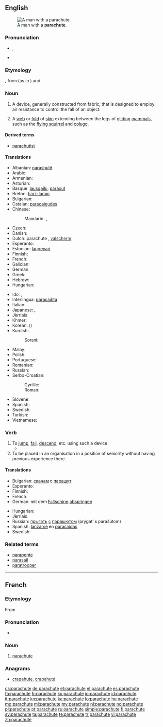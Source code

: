 ==English==
{{wikipedia|dab=parachute (disambiguation)|parachute}}
[[File:Flickr_-_The_U.S._Army_-_Jump_over_Mt._Rainier.jpg|thumb|A man with a '''parachute'''.]]

===Pronunciation===
* {{IPA|/ˈpærəʃuːt/}}, {{X-SAMPA|/'p{r@Su:t/}}
* {{audio|en-us-parachute.ogg|Audio (US)}}

===Etymology===
{{borrowing|fr}} {{term|parachute|lang=fr}}, from {{term|para-||protection against|lang=fr}} (as in {{term|parasol|lang=fr}}) and {{term|chute||fall|lang=fr}}.

===Noun===
{{wikipedia}}
{{en-noun}}

# {{context|aviation|lang=en}} A device, generally constructed from fabric, that is designed to employ air resistance to control the fall of an object.
# {{context|zoology|lang=en}} A [[web]] or [[fold]] of [[skin]] extending between the legs of [[glide|gliding]] [[mammal]]s, such as the [[flying squirrel]] and [[colugo]].

====Derived terms====
* [[parachutist]]

====Translations====
{{trans-top|a device designed to control the fall of an object}}
* Albanian: [[parashutë]] {{f}}
* Arabic: {{t-|ar|براشوت|m|tr=barashuut}}
* Armenian: {{t-|hy|պարաշյուտ|tr=parašyut}}
* Asturian: {{t-|ast|paracaíes|m}}
* Basque: [[jausgailu]], [[paraxut]]
* Breton: [[harz-lamm]] {{m}}
* Bulgarian: {{t+|bg|парашут|m}}
* Catalan: [[paracaigudes]] {{m}}
* Chinese:
*: Mandarin: {{t-|cmn|降落傘|sc=Hani}}, {{t-|cmn|降落伞|tr=jiàngluòsǎn|sc=Hani}}
* Czech: {{t+|cs|padák|m}}
* Danish: {{t-|da|faldskærm|c}}
* Dutch: parachute {{m}}, [[valscherm]] {{n}}
* Esperanto: {{t-|eo|paraŝuto}}
* Estonian: [[langevari]]
* Finnish: {{t+|fi|laskuvarjo}}
* French: {{t+|fr|parachute|m}}
* Galician: {{t-|gl|paracaídas|m}}
* German: {{t+|de|Fallschirm|m}}
* Greek: {{t+|el|αλεξίπτωτο|n|tr=alexíptoto}}
* Hebrew: {{t+|he|מצנח|m|tr=matsnéakh|sc=Hebr}}
* Hungarian: {{t+|hu|ejtőernyő}}
{{trans-mid}}
* Ido: {{t+|io|parashuto}}, {{t+|io|parafalo}}
* Interlingua: [[paracadita]]
* Italian: {{t+|it|paracadute|m}}
* Japanese: {{t-|ja|落下傘|tr=らっかさん, rakkasan}}, {{t-|ja|パラシュート|tr=parashūto}}
* Jèrriais: {{tø|roa-jer|parachute|m}}
* Khmer: {{t-|km|ឆ័ត្រយោង|tr=chʰut young|sc=Khmr}}
* Korean: {{t+|ko|낙하산|tr=nakasan|sc=Hang}} ({{t+|ko|落下傘|sc=Hani}})
* Kurdish:
*: Sorani: {{t|ku|sc=ku-Arab|په‌ڕاشوت}}
* Malay: {{t-|ms|payung terjun}}
* Polish: {{t+|pl|spadochron|m}}
* Portuguese: {{t+|pt|pára-quedas|m}}
* Romanian: {{t-|ro|parașută|f}}
* Russian: {{t+|ru|парашют|m|tr=parašút}} {{qualifier|"[[ш]][[ю]]" is pronounced "šu" here}}
* Serbo-Croatian:
*: Cyrillic: {{t-|sh|падобран|m|sc=Cyrl}}
*: Roman: {{t-|sh|padobran|m}}
* Slovene: {{t+|sl|padalo|n}}
* Spanish: {{t+|es|paracaídas|m}}
* Swedish: {{t+|sv|fallskärm|c}}
* Turkish: {{t+|tr|paraşüt}}
* Vietnamese: {{t-|vi|cái dù}}
{{trans-bottom}}

===Verb===
{{en-verb|parachut|ing}}

# To [[jump]], [[fall]], [[descend]], etc. using such a device.
#*{{quote-magazine|date=2013-06-07|author=David Simpson
|volume=188|issue=26|page=36|magazine={{w|The Guardian Weekly}}
|title=[http://www.guardian.co.uk/books/2013/may/18/falling-upwards-richard-holmes-review Fantasy of navigation]
|passage=Like most human activities, ballooning has sponsored heroes and hucksters and a good deal in between. For every dedicated scientist patiently recording atmospheric pressure and wind speed while shivering at high altitudes, there is a carnival barker with a bevy of pretty girls willing to dangle from a basket or '''parachute''' down to earth.}}
# To be placed in an organisation in a position of seniority without having previous experience there.

====Translations====
{{trans-top|to jump with a parachute}}
* Bulgarian: [[скачам]] с [[парашут]]
* Esperanto: {{t-|eo|paraŝuti}}
* Finnish: {{t+|fi|hypätä}} {{t+|fi|laskuvarjo|alt=laskuvarjolla}}
* French: {{t+|fr|parachuter}}
* German: mit dem [[Fallschirm]] [[abspringen]]
{{trans-mid}}
* Hungarian: {{t-|hu|ejtőernyőzik}}
* Jèrriais: {{tø|roa-jer|parachuter}}
* Russian: [[прыгать]] [[с#Russian|с]] [[парашют|парашютом]] (prýgat’ s parašútom)
* Spanish: [[lanzarse]] en [[paracaídas]]
* Swedish: {{t+|sv|hoppa fallskärm}}
{{trans-bottom}}

===Related terms===
* [[parapente]]
* [[parasail]]
* [[paratrooper]]

----

==French==

===Etymology===
From {{prefix|para|chute|t1=protection against|t2=fall|lang=fr}}

===Pronunciation===
* {{audio|Fr-parachute.ogg|audio}}

===Noun===
{{fr-noun|m}}

# [[#Noun|parachute]]

===Anagrams===
* [[crapahute#French|crapahute]], [[crapahuté#French|crapahuté]]

[[cs:parachute]]
[[de:parachute]]
[[et:parachute]]
[[el:parachute]]
[[es:parachute]]
[[fa:parachute]]
[[fr:parachute]]
[[ko:parachute]]
[[io:parachute]]
[[id:parachute]]
[[it:parachute]]
[[kn:parachute]]
[[ka:parachute]]
[[lo:parachute]]
[[hu:parachute]]
[[mg:parachute]]
[[ml:parachute]]
[[my:parachute]]
[[nl:parachute]]
[[no:parachute]]
[[pl:parachute]]
[[pt:parachute]]
[[ru:parachute]]
[[simple:parachute]]
[[fi:parachute]]
[[sv:parachute]]
[[ta:parachute]]
[[te:parachute]]
[[tr:parachute]]
[[vi:parachute]]
[[zh:parachute]]